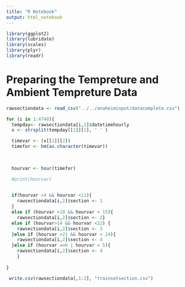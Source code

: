 ```yaml
---
title: "R Notebook"
output: html_notebook
---
```


```r
library(ggplot2)
library(lubridate)
library(scales)
library(plyr)
library(readr)

```

# Preparing the Tempreture and Ambient Tempreture Data
```r
rawsectiondata <- read_csv("../../anaheiminput/datacomplete.csv")

```


```r

for (i in 1:4740){
  tempday<- rawsectiondata[i,1]$datetimehourly
  x <- strsplit(tempday[[1]][1], ' ' )

  timevar <- (x[[1]][2])
  timefor <- hm(as.character(timevar))
  

  
  hourvar <- hour(timefor)

  #print(hourvar)
  

  if(hourvar >4 && hourvar <11){
    rawsectiondata[i,2]$section <- 1
  }
  else if (hourvar >10 && hourvar < 15){
    rawsectiondata[i,2]$section <- 2}
  else if (hourvar>14 && hourvar <22) {
    rawsectiondata[i,2]$section <- 3
  }else if (hourvar >21 && hourvar < 24){
    rawsectiondata[i,2]$section <- 4
  }else if (hourvar ==0 | hourvar < 5){
    rawsectiondata[i,2]$section <- 4
    }
  
}
```

```r
 write.csv(rawsectiondata[,1:2], "trainsetsection.csv")


```
